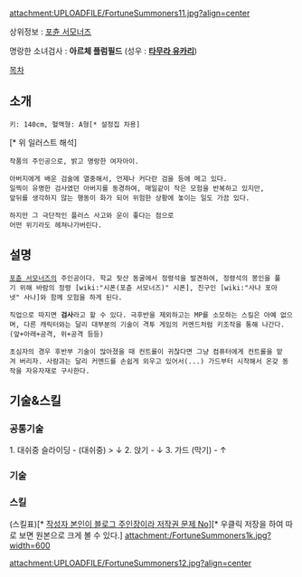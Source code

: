 attachment:UPLOADFILE/FortuneSummoners11.jpg?align=center

상위정보 : [[포츈 서모너즈]]

명랑한 소녀검사 :  '''아르체 플럼필드''' (성우 : '''[[타무라 유카리]]''')

[[목차]]

== 소개 ==

 키: 140cm, 혈액형: A형[* 설정집 차용]

[* 위 일러스트 해석]
 작품의 주인공으로, 밝고 명랑한 여자아이.

 아버지에게 배운 검술에 열중해서, 언제나 커다란 검을 등에 메고 있다.
 일찍이 유명한 검사였던 아버지를 동경하여, 매일같이 작은 모험을 반복하고 있지만,
 앞뒤를 생각하지 않는 행동이 화가 되어 위험한 상황에 놓이는 일도 가끔 있다.

 하지만 그 극단적인 플러스 사고와 운이 좋다는 점으로
 어떤 위기라도 헤쳐나가버린다.


== 설명 ==

 [[포츈 서모너즈]]의 주인공이다. 학교 뒷산 동굴에서 정령석을 발견하여, 정령석의 봉인을 풀기 위해 바람의 정령 [wiki:"시폰(포츈 서모너즈)" 시폰], 친구인 [wiki:"사나 포아넷" 사나]와 함께 모험을 하게 된다.

 직업으로 따지면 '''검사'''라고 할 수 있다. 극후반을 제외하고는 MP를 소모하는 스킬은 아예 없으며, 다른 캐릭터와는 달리 대부분의 기술이 격투 게임의 커멘드처럼 키조작을 통해 나간다.(앞+아래+공격, 위+공격 등등)

 초심자의 경우 후반부 기술이 많아졌을 때 컨트롤이 귀찮다면 그냥 컴퓨터에게 컨트롤을 맡겨 버리자. 사람과는 달리 커멘드를 손쉽게 외우고 있어서(...) 가드부터 시작해서 온갖 동작을 자유자재로 구사한다.
== 기술&스킬 ==
=== 공통기술 ===

1. 대쉬중 슬라이딩 - (대쉬중) > ↓
2. 앉기 - ↓
3. 가드 (막기) - ↑

=== 기술 ===
=== 스킬 ===

(스킬표)[* [http://blog.naver.com/PostView.nhn?blogId=dl90022790&logNo=70087171470&categoryNo=0&parentCategoryNo=19&viewDate=&currentPage=2&postListTopCurrentPage=1&isAfterWrite=true&userTopListOpen=true&userTopListCount=5&userTopListManageOpen=false&userTopListCurrentPage=2 작성자 본인이 블로그 주인장이라 저작권 문제 No]][* 우클릭 저장을 하여 따로 보면 원본으로 크게 볼 수 있다.]
attachment:/FortuneSummoners1k.jpg?width=600


attachment:UPLOADFILE/FortuneSummoners12.jpg?align=center
